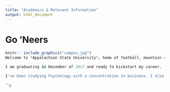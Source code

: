 ```yaml
---
title: "Academics & Relevant Information"
output: html_document
---
```

# Go 'Neers
```r
knitr:: include_graphics("campus.jpg")
Welcome to *Appalachian State University*, home of football, mountain ranges, and free spirits. 

I am graduating in December of 2017 and ready to kickstart my career.

I've been studying Psychology with a concentration in business. I also have minors in Statistics, Labor Relations, and Human Resource Management.
```

```r
